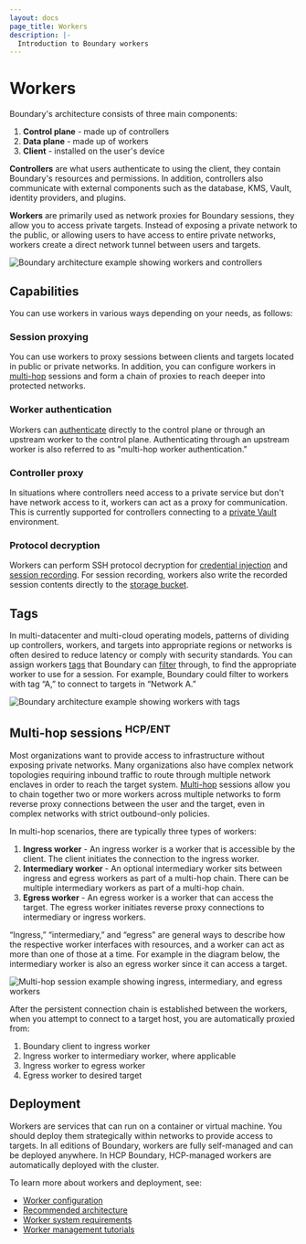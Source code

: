 ```yaml
---
layout: docs
page_title: Workers
description: |-
  Introduction to Boundary workers
---
```


# Workers
Boundary's architecture consists of three main components:
1. **Control plane** - made up of controllers
1. **Data plane** - made up of workers
1. **Client** - installed on the user's device

**Controllers** are what users authenticate to using the client, they contain Boundary's resources and permissions. In addition, controllers also communicate with external components
such as the database, KMS, Vault, identity providers, and plugins.

**Workers** are primarily used as network proxies for Boundary sessions, they allow you to access
private targets. Instead of exposing a private network to the public, or allowing users to have access to entire private networks, workers create a direct network
tunnel between users and targets.

![Boundary architecture example showing workers and controllers](/img/access-model.png)

## Capabilities
You can use workers in various ways depending on your needs, as follows:

### Session proxying

You can use workers to proxy sessions between clients and targets located in public or private networks. In addition, you can configure workers in
[multi-hop](#multi-hop-sessions-hcp-ent) sessions and form a chain of proxies to reach deeper into protected networks.

### Worker authentication

Workers can [authenticate](/boundary/docs/concepts/security/connections-tls#pki-based-worker-authentication) directly to the control plane or through an upstream worker to the control plane. Authenticating through an upstream worker is also referred to as "multi-hop worker authentication."

### Controller proxy

In situations where controllers need access to a private service but don't have network access to it, workers can act as a proxy for communication. This is currently
supported for controllers connecting to a [private Vault](/boundary/tutorials/credential-management/hcp-private-vault-cred-injection)
environment.

### Protocol decryption

Workers can perform SSH protocol decryption for [credential injection](/boundary/docs/concepts/credential-management#credential-injection-hcp-ent) and [session
recording](/boundary/docs/concepts/domain-model/session-recordings). For session recording, workers also write the recorded session contents directly to the [storage
bucket](/boundary/docs/concepts/domain-model/storage-buckets).

## Tags
In multi-datacenter and multi-cloud operating models, patterns of dividing up controllers, workers, and targets into appropriate regions or networks is often
desired to reduce latency or comply with security standards. You can assign workers [tags](/boundary/tutorials/worker-management/target-aware-workers) that Boundary
can [filter](/boundary/docs/concepts/filtering/worker-tags) through, to find the appropriate worker to use for a session. For example, Boundary could filter to workers
with tag “A,” to connect to targets in “Network A.”

![Boundary architecture example showing workers with tags](/img/worker-tags.png)

## Multi-hop sessions <sup>HCP/ENT</sup>
Most organizations want to provide access to infrastructure without exposing private networks. Many organizations also have complex network topologies requiring
inbound traffic to route through multiple network enclaves in order to reach the target system.
[Multi-hop](/boundary/docs/configuration/worker#multi-hop-worker-capabilities-hcp-ent) sessions allow you to chain together two or more workers
across multiple networks to form reverse proxy connections between the user and the target, even in complex networks with strict outbound-only policies.

In multi-hop scenarios, there are typically three types of workers:
1. **Ingress worker** - An ingress worker is a worker that is accessible by the client. The client initiates the connection to the ingress worker.
1. **Intermediary worker** - An optional intermediary worker sits between ingress and egress workers as part of a multi-hop chain. There can be multiple intermediary workers as part of a multi-hop chain.
1. **Egress worker** - An egress worker is a worker that can access the target. The egress worker initiates reverse proxy connections to intermediary or ingress workers.

<Tip>
“Ingress,” “intermediary,” and “egress” are general ways to describe how the respective worker interfaces with resources, and a worker can act as more than one of those
at a time. For example in the diagram below, the intermediary worker is also an egress worker since it can access a target.
</Tip>

![Multi-hop session example showing ingress, intermediary, and egress workers](/img/concepts-multihop.png)

After the persistent connection chain is established between the workers, when you attempt to connect to a target host, you are automatically proxied from:
1. Boundary client to ingress worker
1. Ingress worker to intermediary worker, where applicable
1. Ingress worker to egress worker
1. Egress worker to desired target

## Deployment
Workers are services that can run on a container or virtual machine. You should deploy them strategically within networks to provide access to targets. In
all editions of Boundary, workers are fully self-managed and can be deployed anywhere. In HCP Boundary, HCP-managed workers are automatically deployed with the cluster.

To learn more about workers and deployment, see:
* [Worker configuration](/boundary/docs/configuration/worker)
* [Recommended architecture](/boundary/docs/install-boundary/recommended-architecture)
* [Worker system requirements](/boundary/docs/install-boundary/system-requirements)
* [Worker management tutorials](/boundary/tutorials/worker-management)
